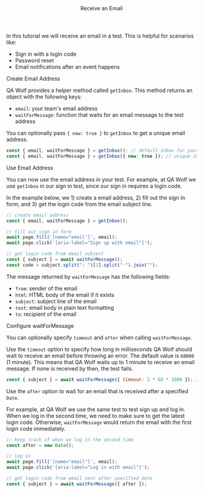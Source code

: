 
<Layout>

<Header>Receive an Email</Header>

In this tutorial we will receive an email in a test. This is helpful for scenarios like:

- Sign in with a login code
- Password reset
- Email notifications after an event happens

<SubHeader>Create Email Address</SubHeader>

QA Wolf provides a helper method called `getInbox`. This method returns an object with the following keys:

- `email`: your team's email address
- `waitForMessage`: function that waits for an email message to the test address

You can optionally pass `{ new: true }` to `getInbox` to get a unique email address.

```js
const { email, waitForMessage } = getInbox(); // default inbox for your team
const { email, waitForMessage } = getInbox({ new: true }); // unique inbox
```

<SubHeader>Use Email Address</SubHeader>

You can now use the email address in your test. For example, at QA Wolf we use `getInbox` in our sign in test, since our sign in requires a login code.

In the example below, we 1) create a email address, 2) fill out the sign in form, and 3) get the login code from the email subject line.

```js
// create email address
const { email, waitForMessage } = getInbox();

// fill out sign in form
await page.fill('[name="email"]', email);
await page.click('[aria-label="Sign up with email"]');

// get login code from email subject
const { subject } = await waitForMessage();
const code = subject.split(": ")[1].split("-").join("");
```

The message returned by `waitForMessage` has the following fields:

- `from`: sender of the email
- `html`: HTML body of the email if it exists
- `subject`: subject line of the email
- `text`: email body in plain text formatting
- `to`: recipient of the email

<SubHeader>Configure waitForMessage</SubHeader>

You can optionally specify `timeout` and `after` when calling `waitForMessage`.

Use the `timeout` option to specify how long in milliseconds QA Wolf should wait to receive an email before throwing an error. The default value is `60000` (1 minute). This means that QA Wolf waits up to 1 minute to receive an email message. If none is received by then, the test fails.

```js
const { subject } = await waitForMessage({ timeout: 2 * 60 * 1000 }); // 2 minutes
```

Use the `after` option to wait for an email that is received after a specified `Date`.

For example, at QA Wolf we use the same test to test sign up and log in. When we log in the second time, we need to make sure to get the latest login code. Otherwise, `waitForMessage` would return the email with the first login code immediately.

```js
// keep track of when we log in the second time
const after = new Date();

// log in
await page.fill('[name="email"]', email);
await page.click('[aria-label="Log in with email"]');

// get login code from email sent after specified date
const { subject } = await waitForMessage({ after });
```

</Layout>
